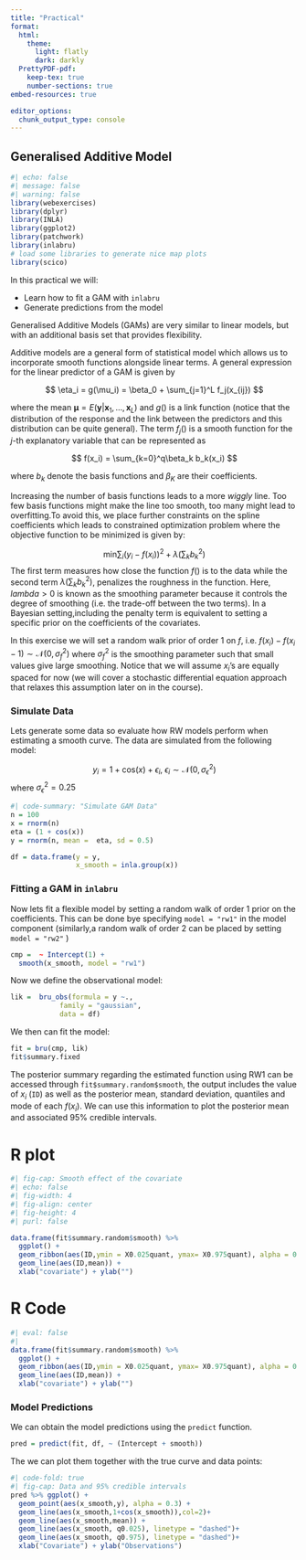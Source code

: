 ```yaml
---
title: "Practical"
format: 
  html:
    theme:
      light: flatly
      dark: darkly
  PrettyPDF-pdf:
    keep-tex: true
    number-sections: true
embed-resources: true

editor_options: 
  chunk_output_type: console
---
```


## Generalised Additive Model {#sec-gam_ex}

```r
#| echo: false
#| message: false
#| warning: false
library(webexercises)
library(dplyr)
library(INLA)
library(ggplot2)
library(patchwork)
library(inlabru)     
# load some libraries to generate nice map plots
library(scico)
```

In this practical we will:

-   Learn how to fit a GAM with `inlabru`
-   Generate predictions from the model

Generalised Additive Models (GAMs) are very similar to linear models, but with an additional basis set that provides flexibility.

Additive models are a general form of statistical model which allows us to incorporate smooth functions alongside linear terms. A general expression for the linear predictor of a GAM is given by

$$
\eta_i = g(\mu_i) = \beta_0 + \sum_{j=1}^L f_j(x_{ij}) 
$$

where the mean $\pmb{\mu} = E(\mathbf{y}|\mathbf{x}_1,\ldots,\mathbf{x}_L)$ and $g()$ is a link function (notice that the distribution of the response and the link between the predictors and this distribution can be quite general). The term $f_j()$ is a smooth function for the *j*-th explanatory variable that can be represented as

$$
f(x_i) = \sum_{k=0}^q\beta_k b_k(x_i)
$$

where $b_k$ denote the basis functions and $\beta_K$ are their coefficients.

Increasing the number of basis functions leads to a more *wiggly* line. Too few basis functions might make the line too smooth, too many might lead to overfitting.To avoid this, we place further constraints on the spline coefficients which leads to constrained optimization problem where the objective function to be minimized is given by:

$$
\mathrm{min}\sum_i(y_i-f(x_i))^2 + \lambda(\sum_kb^2_k)
$$ The first term measures how close the function $f()$ is to the data while the second term $\lambda(\sum_kb^2_k)$, penalizes the roughness in the function. Here, $lambda >0$ is known as the smoothing parameter because it controls the degree of smoothing (i.e. the trade-off between the two terms). In a Bayesian setting,including the penalty term is equivalent to setting a specific prior on the coefficients of the covariates.

In this exercise we will set a random walk prior of order 1 on $f$, i.e. $f(x_i)-f(x_i-1) \sim \mathcal{N}(0,\sigma^2_f)$ where $\sigma_f^2$ is the smoothing parameter such that small values give large smoothing. Notice that we will assume $x_i$'s are equally spaced for now (we will cover a stochastic differential equation approach that relaxes this assumption later on in the course).

### Simulate Data

Lets generate some data so evaluate how RW models perform when estimating a smooth curve. The data are simulated from the following model:

$$
y_i = 1 + \mathrm{cos}(x) + \epsilon_i, ~ \epsilon_i \sim \mathcal{N}(0,\sigma^2_\epsilon)
$$ where $\sigma_\epsilon^2 = 0.25$

```r
#| code-summary: "Simulate GAM Data"
n = 100
x = rnorm(n)
eta = (1 + cos(x))
y = rnorm(n, mean =  eta, sd = 0.5)

df = data.frame(y = y, 
                x_smooth = inla.group(x))  
```

### Fitting a GAM in `inlabru`

Now lets fit a flexible model by setting a random walk of order 1 prior on the coefficients. This can be done bye specifying `model = "rw1"` in the model component (similarly,a random walk of order 2 can be placed by setting `model = "rw2"` )

```r
cmp =  ~ Intercept(1) + 
  smooth(x_smooth, model = "rw1")
```

Now we define the observational model:

```r
lik =  bru_obs(formula = y ~.,
            family = "gaussian",
            data = df)
```

We then can fit the model:

```r
fit = bru(cmp, lik)
fit$summary.fixed
```

The posterior summary regarding the estimated function using RW1 can be accessed through `fit$summary.random$smooth`, the output includes the value of $x_i$ (`ID`) as well as the posterior mean, standard deviation, quantiles and mode of each $f(x_i)$. We can use this information to plot the posterior mean and associated 95% credible intervals.

::: panel-tabset
# R plot

```r
#| fig-cap: Smooth effect of the covariate
#| echo: false
#| fig-width: 4
#| fig-align: center
#| fig-height: 4
#| purl: false

data.frame(fit$summary.random$smooth) %>% 
  ggplot() + 
  geom_ribbon(aes(ID,ymin = X0.025quant, ymax= X0.975quant), alpha = 0.5) + 
  geom_line(aes(ID,mean)) + 
  xlab("covariate") + ylab("")
```

# R Code

```r
#| eval: false
#| 
data.frame(fit$summary.random$smooth) %>% 
  ggplot() + 
  geom_ribbon(aes(ID,ymin = X0.025quant, ymax= X0.975quant), alpha = 0.5) + 
  geom_line(aes(ID,mean)) + 
  xlab("covariate") + ylab("")
```
:::


### Model Predictions

We can obtain the model predictions using the `predict` function. 


```r
pred = predict(fit, df, ~ (Intercept + smooth))
```

The we can plot them together with the true  curve and data points:

```r
#| code-fold: true
#| fig-cap: Data and 95% credible intervals
pred %>% ggplot() + 
  geom_point(aes(x_smooth,y), alpha = 0.3) +
  geom_line(aes(x_smooth,1+cos(x_smooth)),col=2)+
  geom_line(aes(x_smooth,mean)) +
  geom_line(aes(x_smooth, q0.025), linetype = "dashed")+
  geom_line(aes(x_smooth, q0.975), linetype = "dashed")+
  xlab("Covariate") + ylab("Observations")
```
